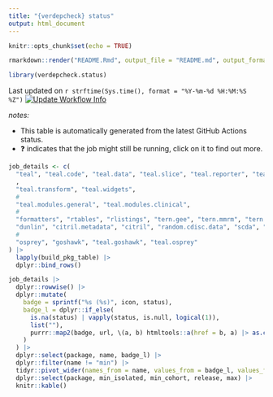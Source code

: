 ```yaml
---
title: "{verdepcheck} status"
output: html_document
---
```


```r
knitr::opts_chunk$set(echo = TRUE)
```

```r
rmarkdown::render("README.Rmd", output_file = "README.md", output_format = "md_document")
```

```r
library(verdepcheck.status)
```


Last updated on `r strftime(Sys.time(), format = "%Y-%m-%d %H:%M:%S %Z")` [![Update Workflow Info](https://github.com/averissimo/verdepcheck-status/actions/workflows/update.yaml/badge.svg)](https://github.com/averissimo/verdepcheck-status/actions/workflows/update.yaml)

_notes:_

- This table is automatically generated from the latest GitHub Actions status.
- ❓ indicates that the  job might still be running, click on it to find out more.

```r
job_details <- c(
  "teal", "teal.code", "teal.data", "teal.slice", "teal.reporter", "teal.logger"
  ,
  "teal.transform", "teal.widgets",
  #
  "teal.modules.general", "teal.modules.clinical",
  #
  "formatters", "rtables", "rlistings", "tern.gee", "tern.mmrm", "tern.rbmi", "tern", "chevron",
  "dunlin", "citril.metadata", "citril", "random.cdisc.data", "scda", "scda.2022",
  #
  "osprey", "goshawk", "teal.goshawk", "teal.osprey"
) |> 
  lapply(build_pkg_table) |> 
  dplyr::bind_rows()
```

```r
job_details |> 
  dplyr::rowwise() |> 
  dplyr::mutate(
    badge = sprintf("%s (%s)", icon, status),
    badge_l = dplyr::if_else(
      is.na(status) | vapply(status, is.null, logical(1)), 
      list(""), 
      purrr::map2(badge, url, \(a, b) htmltools::a(href = b, a) |> as.character())
    )
  ) |> 
  dplyr::select(package, name, badge_l) |> 
  dplyr::filter(name != "min") |> 
  tidyr::pivot_wider(names_from = name, values_from = badge_l, values_fill = list("")) |> 
  dplyr::select(package, min_isolated, min_cohort, release, max) |> 
  knitr::kable()
```
